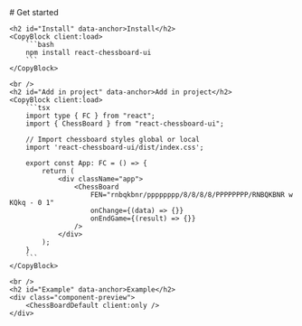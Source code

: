 ---
---


<LayoutDocs active="/docs/quickStart">
    # Get started

    <h2 id="Install" data-anchor>Install</h2>
    <CopyBlock client:load>
        ```bash
        npm install react-chessboard-ui
        ```
    </CopyBlock>

    <br />
    <h2 id="Add in project" data-anchor>Add in project</h2>
    <CopyBlock client:load>
        ```tsx
        import type { FC } from "react";
        import { ChessBoard } from "react-chessboard-ui";

        // Import chessboard styles global or local
        import 'react-chessboard-ui/dist/index.css';

        export const App: FC = () => {
            return (
                <div className="app">
                    <ChessBoard 
                        FEN="rnbqkbnr/pppppppp/8/8/8/8/PPPPPPPP/RNBQKBNR w KQkq - 0 1"
                        onChange={(data) => {}}
                        onEndGame={(result) => {}}
                    />
                </div>
            );
        }
        ```
    </CopyBlock>

    <br />
    <h2 id="Example" data-anchor>Example</h2>
    <div class="component-preview">
        <ChessBoardDefault client:only />
    </div>
</LayoutDocs>
